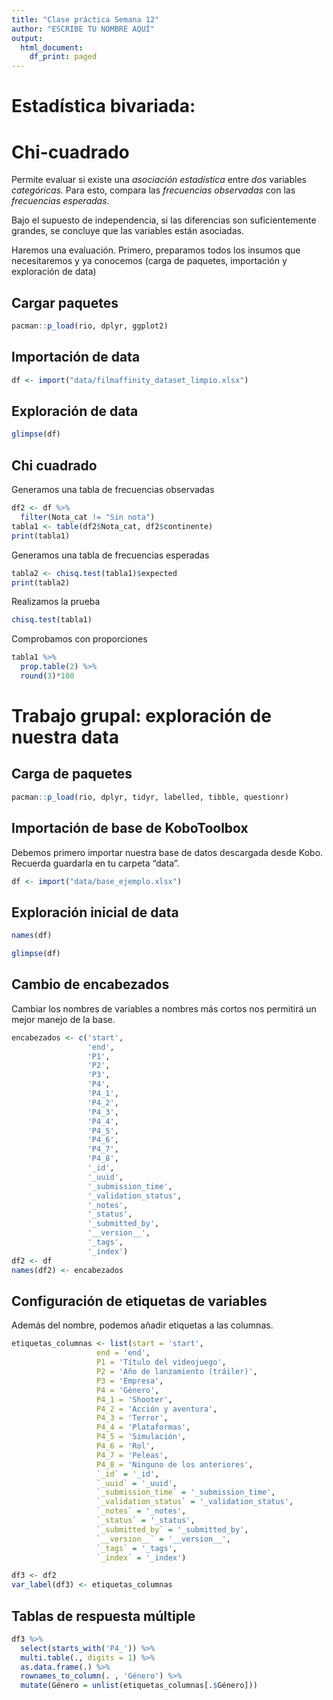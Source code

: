 ```yaml
---
title: "Clase práctica Semana 12"
author: "ESCRIBE TU NOMBRE AQUÍ"
output: 
  html_document:
    df_print: paged
---
```


# Estadística bivariada:
# Chi-cuadrado

Permite evaluar si existe una *asociación estadística* entre *dos* variables *categóricas.* Para esto, compara las *frecuencias observadas* con las *frecuencias esperadas*. 

Bajo el supuesto de independencia, si las diferencias son suficientemente grandes, se concluye que las variables están asociadas.

Haremos una evaluación. Primero, preparamos todos los insumos que necesitaremos y ya conocemos (carga de paquetes, importación y exploración de data)

## Cargar paquetes

```r
pacman::p_load(rio, dplyr, ggplot2)
```

## Importación de data

```r
df <- import("data/filmaffinity_dataset_limpio.xlsx")
```

## Exploración de data

```r
glimpse(df)
```

## Chi cuadrado

Generamos una tabla de frecuencias observadas

```r
df2 <- df %>% 
  filter(Nota_cat != "Sin nota")
tabla1 <- table(df2$Nota_cat, df2$continente)
print(tabla1)
```

Generamos una tabla de frecuencias esperadas

```r
tabla2 <- chisq.test(tabla1)$expected
print(tabla2)
```

Realizamos la prueba

```r
chisq.test(tabla1)
```

Comprobamos con proporciones
```r
tabla1 %>% 
  prop.table(2) %>% 
  round(3)*100
```

# Trabajo grupal: exploración de nuestra data

## Carga de paquetes

```r
pacman::p_load(rio, dplyr, tidyr, labelled, tibble, questionr)
```

## Importación de base de KoboToolbox

Debemos primero importar nuestra base de datos descargada desde Kobo. Recuerda guardarla en tu carpeta "data".

```r
df <- import("data/base_ejemplo.xlsx")
```

## Exploración inicial de data

```r
names(df)
```

```r
glimpse(df)
```

## Cambio de encabezados

Cambiar los nombres de variables a nombres más cortos nos permitirá un mejor manejo de la base.

```r
encabezados <- c('start',
                 'end',
                 'P1',
                 'P2',
                 'P3',
                 'P4',
                 'P4_1',
                 'P4_2',
                 'P4_3',
                 'P4_4',
                 'P4_5',
                 'P4_6',
                 'P4_7',
                 'P4_8',
                 '_id',
                 '_uuid',
                 '_submission_time',
                 '_validation_status',
                 '_notes',
                 '_status',
                 '_submitted_by',
                 '__version__',
                 '_tags',
                 '_index')
df2 <- df
names(df2) <- encabezados
```

## Configuración de etiquetas de variables

Además del nombre, podemos añadir etiquetas a las columnas.

```r
etiquetas_columnas <- list(start = 'start',
                   end = 'end',
                   P1 = 'Título del videojuego',
                   P2 = 'Año de lanzamiento (tráiler)',
                   P3 = 'Empresa',
                   P4 = 'Género',
                   P4_1 = 'Shooter',
                   P4_2 = 'Acción y aventura',
                   P4_3 = 'Terror',
                   P4_4 = 'Plataformas',
                   P4_5 = 'Simulación',
                   P4_6 = 'Rol',
                   P4_7 = 'Peleas',
                   P4_8 = 'Ninguno de los anteriores',
                   `_id` = '_id',
                   `_uuid` = '_uuid',
                   `_submission_time` = '_submission_time',
                   `_validation_status` = '_validation_status',
                   `_notes` = '_notes',
                   `_status` = '_status',
                   `_submitted_by` = '_submitted_by',
                   `__version__` = '__version__',
                   `_tags` = '_tags',
                   `_index` = '_index')

df3 <- df2
var_label(df3) <- etiquetas_columnas
```

## Tablas de respuesta múltiple

```r
df3 %>% 
  select(starts_with('P4_')) %>% 
  multi.table(., digits = 1) %>% 
  as.data.frame(.) %>% 
  rownames_to_column(. , 'Género') %>%
  mutate(Género = unlist(etiquetas_columnas[.$Género]))
```

